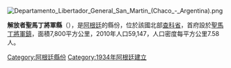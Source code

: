 [[Image:Departamento_Libertador_General_San_Martin_(Chaco_-_Argentina).png|right]]
{{Coord|26|32|S|59|20|W|display=title}}

'''解放者聖馬丁將軍縣'''（{{lang-es|Departamento Libertador General San Martín}}），是[[阿根廷|阿根廷]]的縣份，位於該國北部[[查科省|查科省]]，首府設於[[聖馬丁將軍鎮_(查科省)|聖馬丁將軍鎮]]，面積7,800平方公里，2010年人口59,147，人口密度每平方公里7.58人。

{{Argentina-geo-stub}}
[[Category:阿根廷縣份|Category:阿根廷縣份]]
[[Category:1934年阿根廷建立|Category:1934年阿根廷建立]]